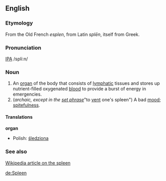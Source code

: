 ==English==
===Etymology===
From the Old French ''esplen'', from Latin ''sple&#772;n'', itself from Greek.
===Pronunciation===
[[w:IPA|IPA]] /spli&#720;n/
===Noun===
#An [[organ]] of the body that consists of [[lymphatic]] tissues and stores up nutrient-filled oxygenated [[blood]] to provide a burst of energy in emergencies.
#(''archaic, except in the [[set phrase]] ''"to [[vent#Transitive verb|vent]] one's spleen") A bad [[mood]]; [[spite]]fulness.
====Translations====
'''organ'''
*Polish: [[śledziona]]
===See also===
[[w:Spleen|Wikipedia article on the spleen]]

[[de:Spleen]]